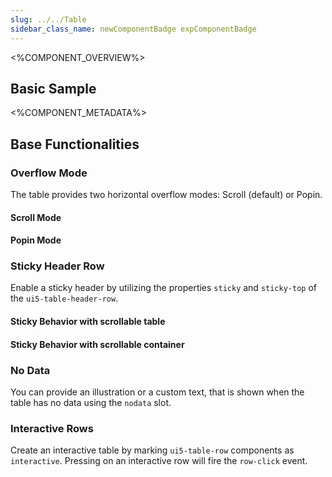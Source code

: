 ```yaml
---
slug: ../../Table
sidebar_class_name: newComponentBadge expComponentBadge
---
```



<%COMPONENT_OVERVIEW%>

## Basic Sample
<Basic />

<%COMPONENT_METADATA%>

## Base Functionalities

### Overflow Mode

The table provides two horizontal overflow modes: Scroll (default) or Popin.

#### Scroll Mode

<Scroll />

#### Popin Mode

<Popin />

### Sticky Header Row

Enable a sticky header by utilizing the properties `sticky` and `sticky-top` of the `ui5-table-header-row`.

#### Sticky Behavior with scrollable table

<StickyHeader />

#### Sticky Behavior with scrollable container

<StickyHeaderContainer />

### No Data

You can provide an illustration or a custom text, that is shown when the table has no data using the `nodata` slot.

<NoDataSlot />

### Interactive Rows

Create an interactive table by marking `ui5-table-row` components as `interactive`. Pressing on an interactive row
will fire the `row-click` event.

<Interactive />